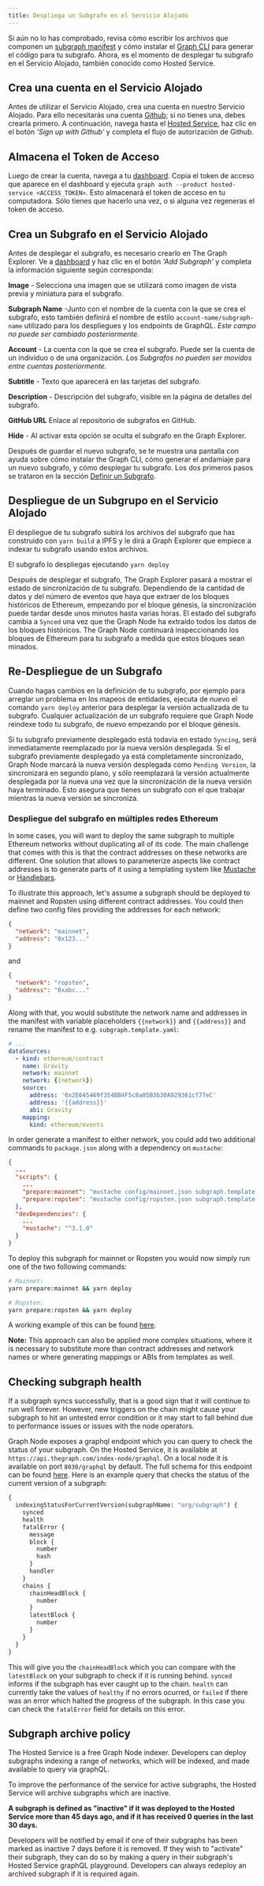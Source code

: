 ```yaml
---
title: Despliega un Subgrafo en el Servicio Alojado
---
```


Si aún no lo has comprobado, revisa cómo escribir los archivos que componen un [subgraph manifest](/developer/create-subgraph-hosted#the-subgraph-manifest) y cómo instalar el [Graph CLI](https://github.com/graphprotocol/graph-cli) para generar el código para tu subgrafo. Ahora, es el momento de desplegar tu subgrafo en el Servicio Alojado, también conocido como Hosted Service.

## Crea una cuenta en el Servicio Alojado

Antes de utilizar el Servicio Alojado, crea una cuenta en nuestro Servicio Alojado. Para ello necesitarás una cuenta [Github](https://github.com/); si no tienes una, debes crearla primero. A continuación, navega hasta el [Hosted Service](https://thegraph.com/hosted-service/), haz clic en el botón _'Sign up with Github'_ y completa el flujo de autorización de Github.

## Almacena el Token de Acceso

Luego de crear la cuenta, navega a tu [dashboard](https://thegraph.com/hosted-service/dashboard). Copia el token de acceso que aparece en el dashboard y ejecuta `graph auth --product hosted-service <ACCESS_TOKEN>`. Esto almacenará el token de acceso en tu computadora. Sólo tienes que hacerlo una vez, o si alguna vez regeneras el token de acceso.

## Crea un Subgrafo en el Servicio Alojado

Antes de desplegar el subgrafo, es necesario crearlo en The Graph Explorer. Ve a [dashboard](https://thegraph.com/hosted-service/dashboard) y haz clic en el botón _'Add Subgraph'_ y completa la información siguiente según corresponda:

**Image** - Selecciona una imagen que se utilizará como imagen de vista previa y miniatura para el subgrafo.

**Subgraph Name** -Junto con el nombre de la cuenta con la que se crea el subgrafo, esto también definirá el nombre de estilo `account-name/subgraph-name` utilizado para los despliegues y los endpoints de GraphQL. _Este campo no puede ser cambiado posteriormente._

**Account** - La cuenta con la que se crea el subgrafo. Puede ser la cuenta de un individuo o de una organización. _Los Subgrafos no pueden ser movidos entre cuentas posteriormente._

**Subtitle** - Texto que aparecerá en las tarjetas del subgrafo.

**Description** - Descripción del subgrafo, visible en la página de detalles del subgrafo.

**GitHub URL** Enlace al repositorio de subgrafos en GitHub.

**Hide** - Al activar esta opción se oculta el subgrafo en the Graph Explorer.

Después de guardar el nuevo subgrafo, se te muestra una pantalla con ayuda sobre cómo instalar the Graph CLI, cómo generar el andamiaje para un nuevo subgrafo, y cómo desplegar tu subgrafo. Los dos primeros pasos se trataron en la sección [Definir un Subgrafo](/developer/define-subgraph-hosted).

## Despliegue de un Subgrupo en el Servicio Alojado

El despliegue de tu subgrafo subirá los archivos del subgrafo que has construido con `yarn build` a IPFS y le dirá a Graph Explorer que empiece a indexar tu subgrafo usando estos archivos.

El subgrafo lo despliegas ejecutando `yarn deploy`

Después de desplegar el subgrafo, The Graph Explorer pasará a mostrar el estado de sincronización de tu subgrafo. Dependiendo de la cantidad de datos y del número de eventos que haya que extraer de los bloques históricos de Ethereum, empezando por el bloque génesis, la sincronización puede tardar desde unos minutos hasta varias horas. El estado del subgrafo cambia a `Synced` una vez que the Graph Node ha extraído todos los datos de los bloques históricos. The Graph Node continuará inspeccionando los bloques de Ethereum para tu subgrafo a medida que estos bloques sean minados.

## Re-Despliegue de un Subgrafo

Cuando hagas cambios en la definición de tu subgrafo, por ejemplo para arreglar un problema en los mapeos de entidades, ejecuta de nuevo el comando `yarn deploy` anterior para desplegar la versión actualizada de tu subgrafo. Cualquier actualización de un subgrafo requiere que Graph Node reindexe todo tu subgrafo, de nuevo empezando por el bloque génesis.

Si tu subgrafo previamente desplegado está todavía en estado `Syncing`, será inmediatamente reemplazado por la nueva versión desplegada. Si el subgrafo previamente desplegado ya está completamente sincronizado, Graph Node marcará la nueva versión desplegada como `Pending Version`, la sincronizará en segundo plano, y sólo reemplazará la versión actualmente desplegada por la nueva una vez que la sincronización de la nueva versión haya terminado. Esto asegura que tienes un subgrafo con el que trabajar mientras la nueva versión se sincroniza.

### Despliegue del subgrafo en múltiples redes Ethereum

In some cases, you will want to deploy the same subgraph to multiple Ethereum networks without duplicating all of its code. The main challenge that comes with this is that the contract addresses on these networks are different. One solution that allows to parameterize aspects like contract addresses is to generate parts of it using a templating system like [Mustache](https://mustache.github.io/) or [Handlebars](https://handlebarsjs.com/).

To illustrate this approach, let's assume a subgraph should be deployed to mainnet and Ropsten using different contract addresses. You could then define two config files providing the addresses for each network:

```json
{
  "network": "mainnet",
  "address": "0x123..."
}
```

and

```json
{
  "network": "ropsten",
  "address": "0xabc..."
}
```

Along with that, you would substitute the network name and addresses in the manifest with variable placeholders `{{network}}` and `{{address}}` and rename the manifest to e.g. `subgraph.template.yaml`:

```yaml
# ...
dataSources:
  - kind: ethereum/contract
    name: Gravity
    network: mainnet
    network: {{network}}
    source:
      address: '0x2E645469f354BB4F5c8a05B3b30A929361cf77eC'
      address: '{{address}}'
      abi: Gravity
    mapping:
      kind: ethereum/events
```

In order generate a manifest to either network, you could add two additional commands to `package.json` along with a dependency on `mustache`:

```json
{
  ...
  "scripts": {
    ...
    "prepare:mainnet": "mustache config/mainnet.json subgraph.template.yaml > subgraph.yaml",
    "prepare:ropsten": "mustache config/ropsten.json subgraph.template.yaml > subgraph.yaml"
  },
  "devDependencies": {
    ...
    "mustache": "^3.1.0"
  }
}
```

To deploy this subgraph for mainnet or Ropsten you would now simply run one of the two following commands:

```sh
# Mainnet:
yarn prepare:mainnet && yarn deploy

# Ropsten:
yarn prepare:ropsten && yarn deploy
```

A working example of this can be found [here](https://github.com/graphprotocol/example-subgraph/tree/371232cf68e6d814facf5e5413ad0fef65144759).

**Note:** This approach can also be applied more complex situations, where it is necessary to substitute more than contract addresses and network names or where generating mappings or ABIs from templates as well.

## Checking subgraph health

If a subgraph syncs successfully, that is a good sign that it will continue to run well forever. However, new triggers on the chain might cause your subgraph to hit an untested error condition or it may start to fall behind due to performance issues or issues with the node operators.

Graph Node exposes a graphql endpoint which you can query to check the status of your subgraph. On the Hosted Service, it is available at `https://api.thegraph.com/index-node/graphql`. On a local node it is available on port `8030/graphql` by default. The full schema for this endpoint can be found [here](https://github.com/graphprotocol/graph-node/blob/master/server/index-node/src/schema.graphql). Here is an example query that checks the status of the current version of a subgraph:

```graphql
{
  indexingStatusForCurrentVersion(subgraphName: "org/subgraph") {
    synced
    health
    fatalError {
      message
      block {
        number
        hash
      }
      handler
    }
    chains {
      chainHeadBlock {
        number
      }
      latestBlock {
        number
      }
    }
  }
}
```

This will give you the `chainHeadBlock` which you can compare with the `latestBlock` on your subgraph to check if it is running behind. `synced` informs if the subgraph has ever caught up to the chain. `health` can currently take the values of `healthy` if no errors ocurred, or `failed` if there was an error which halted the progress of the subgraph. In this case you can check the `fatalError` field for details on this error.

## Subgraph archive policy

The Hosted Service is a free Graph Node indexer. Developers can deploy subgraphs indexing a range of networks, which will be indexed, and made available to query via graphQL.

To improve the performance of the service for active subgraphs, the Hosted Service will archive subgraphs which are inactive.

**A subgraph is defined as "inactive" if it was deployed to the Hosted Service more than 45 days ago, and if it has received 0 queries in the last 30 days.**

Developers will be notified by email if one of their subgraphs has been marked as inactive 7 days before it is removed. If they wish to "activate" their subgraph, they can do so by making a query in their subgraph's Hosted Service graphQL playground. Developers can always redeploy an archived subgraph if it is required again.
